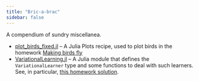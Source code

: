 ```yaml
---
title: "Bric-a-brac"
sidebar: false
---
```


A compendium of sundry miscellanea.

- [plot_birds_fixed.jl](jl/plot_birds_fixed.jl) -- A Julia Plots recipe, used to plot birds in the homework [Making birds fly](homework/fly.qmd)
- [VariationalLearning.jl](jl/VariationalLearning.jl) -- A Julia module that defines the `VariationalLearner` type and some functions to deal with such learners. See, in particular, [this homework solution](homework/modules.qmd).

